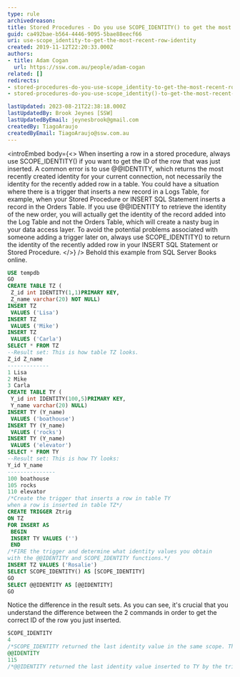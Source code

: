 ```yaml
---
type: rule
archivedreason:
title: Stored Procedures - Do you use SCOPE_IDENTITY() to get the most recent row identity?
guid: ca492bae-b564-4446-9095-5bae88eecf66
uri: use-scope_identity-to-get-the-most-recent-row-identity
created: 2019-11-12T22:20:33.000Z
authors:
- title: Adam Cogan
  url: https://ssw.com.au/people/adam-cogan
related: []
redirects:
- stored-procedures-do-you-use-scope_identity-to-get-the-most-recent-row-identity
- stored-procedures-do-you-use-scope_identity()-to-get-the-most-recent-row-identity

lastUpdated: 2023-08-21T22:38:18.000Z
lastUpdatedBy: Brook Jeynes [SSW]
lastUpdatedByEmail: jeynesbrook@gmail.com
createdBy: TiagoAraujo
createdByEmail: TiagoAraujo@ssw.com.au
---
```


<introEmbed
  body={<>
When inserting a row in a stored procedure, always use SCOPE\_IDENTITY() if you want to get the ID of the row that was just inserted. A common error is to use @@IDENTITY, which returns the most recently created identity for your current connection, not necessarily the identity for the recently added row in a table. You could have a situation where there is a trigger that inserts a new record in a Logs Table, for example, when your Stored Procedure or INSERT SQL Statement inserts a record in the Orders Table. If you use @@IDENTITY to retrieve the identity of the new order, you will actually get the identity of the record added into the Log Table and not the Orders Table, which will create a nasty bug in your data access layer. To avoid the potential problems associated with someone adding a trigger later on, always use SCOPE\_IDENTITY() to return the identity of the recently added row in your INSERT SQL Statement or Stored Procedure.
  </>}
/>
Behold this example from SQL Server Books online.

```sql
USE tempdb
GO
CREATE TABLE TZ (
 Z_id int IDENTITY(1,1)PRIMARY KEY,
 Z_name varchar(20) NOT NULL)
INSERT TZ
 VALUES ('Lisa')
INSERT TZ
 VALUES ('Mike')
INSERT TZ
 VALUES ('Carla')
SELECT * FROM TZ
--Result set: This is how table TZ looks.
Z_id Z_name
-------------
1 Lisa
2 Mike
3 Carla
CREATE TABLE TY (
 Y_id int IDENTITY(100,5)PRIMARY KEY,
 Y_name varchar(20) NULL)
INSERT TY (Y_name)
 VALUES ('boathouse')
INSERT TY (Y_name)
 VALUES ('rocks')
INSERT TY (Y_name)
 VALUES ('elevator')
SELECT * FROM TY
--Result set: This is how TY looks:
Y_id Y_name
---------------
100 boathouse
105 rocks
110 elevator
/*Create the trigger that inserts a row in table TY
when a row is inserted in table TZ*/
CREATE TRIGGER Ztrig
ON TZ
FOR INSERT AS
 BEGIN
 INSERT TY VALUES ('')
 END
/*FIRE the trigger and determine what identity values you obtain
with the @@IDENTITY and SCOPE_IDENTITY functions.*/
INSERT TZ VALUES ('Rosalie')
SELECT SCOPE_IDENTITY() AS [SCOPE_IDENTITY]
GO
SELECT @@IDENTITY AS [@@IDENTITY]
GO
```

Notice the difference in the result sets. As you can see, it's crucial that you understand the difference between the 2 commands in order to get the correct ID of the row you just inserted.

```sql
SCOPE_IDENTITY
4
/*SCOPE_IDENTITY returned the last identity value in the same scope. This was the insert on table TZ.*/
@@IDENTITY
115
/*@@IDENTITY returned the last identity value inserted to TY by the trigger. This fired because of an earlier insert on TZ.*/
```
